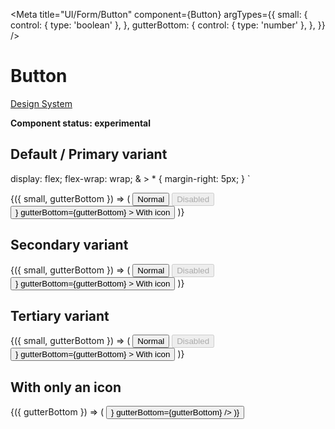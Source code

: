 
<Meta
  title="UI/Form/Button"
  component={Button}
  argTypes={{
    small: {
      control: { type: 'boolean' },
    },
    gutterBottom: {
      control: { type: 'number' },
    },
  }}
/>

# Button

[Design System](https://amsterdam.nl/designsystem/design-bibliotheek/atomen-moleculen/button/)

**Component status: experimental**

## Default / Primary variant

  display: flex;
  flex-wrap: wrap;
  & > * {
    margin-right: 5px;
  }
`

<Canvas>
  <Story
    name="Default / Primary variant"
    args={{ small: false, gutterBottom: 0 }}
  >
    {({ small, gutterBottom }) => (
      <ButtonBar>
        <Button variant="primary" small={small} gutterBottom={gutterBottom}>
          Normal
        </Button>
        <Button
          variant="primary"
          small={small}
          disabled
          gutterBottom={gutterBottom}
        >
          Disabled
        </Button>
        <Button
          variant="primary"
          small={small}
          iconSize={small ? 24 : 32}
          iconLeft={<Download />}
          gutterBottom={gutterBottom}
        >
          With icon
        </Button>
      </ButtonBar>
    )}
  </Story>
</Canvas>

## Secondary variant

<Canvas>
  <Story name="Secondary variant" args={{ small: false, gutterBottom: 0 }}>
    {({ small, gutterBottom }) => (
      <ButtonBar>
        <Button variant="secondary" small={small} gutterBottom={gutterBottom}>
          Normal
        </Button>
        <Button
          variant="secondary"
          small={small}
          disabled
          gutterBottom={gutterBottom}
        >
          Disabled
        </Button>
        <Button
          variant="secondary"
          small={small}
          iconSize={small ? 24 : 32}
          iconLeft={<Download />}
          gutterBottom={gutterBottom}
        >
          With icon
        </Button>
      </ButtonBar>
    )}
  </Story>
</Canvas>

## Tertiary variant

<Canvas>
  <Story name="Tertiary variant" args={{ small: false, gutterBottom: 0 }}>
    {({ small, gutterBottom }) => (
      <ButtonBar>
        <Button variant="tertiary" small={small} gutterBottom={gutterBottom}>
          Normal
        </Button>
        <Button
          variant="tertiary"
          small={small}
          disabled
          gutterBottom={gutterBottom}
        >
          Disabled
        </Button>
        <Button
          variant="tertiary"
          small={small}
          iconSize={small ? 24 : 32}
          iconLeft={<Download />}
          gutterBottom={gutterBottom}
        >
          With icon
        </Button>
      </ButtonBar>
    )}
  </Story>
</Canvas>

## With only an icon

<Canvas>
  <Story name="With only an icon" args={{ gutterBottom: 0 }}>
    {({ gutterBottom }) => (
      <Button
        variant="blank"
        iconSize={32}
        icon={<Close />}
        gutterBottom={gutterBottom}
      />
    )}
  </Story>
</Canvas>
